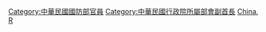 [[Category:中華民國國防部官員|Category:中華民國國防部官員]]
[[Category:中華民國行政院所屬部會副首長|Category:中華民國行政院所屬部會副首長]]
[[Category:国防部副部长|China, R]]